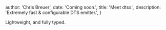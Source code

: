 
  author: 'Chris Breuer',
  date: 'Coming soon.',
  title: 'Meet dtsx.',
  description: 'Extremely fast & configurable DTS emitter.',
}


Lightweight, and fully typed.
